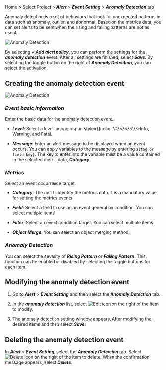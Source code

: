 Home > Select Project > **_Alert_** > **_Event Setting_** > **_Anomaly Detection_** tab

Anomaly detection is a set of behaviors that look for unexpected patterns in data such as anomaly, outlier, and abnormal. Based on the metrics data, you can set alerts to be sent when the rising and falling patterns are not as usual. 

![Anomaly Detection](/img/set-event-abnormal.png)

By selecting **_+ Add alert policy_**, you can perform the settings for the **_anomaly detection_** event. After all settings are finished, select **_Save_**. By selecting the toggle button on the right of **_Anomaly Detection_**, you can select the activation.

## Creating the anomaly detection event

![Anomaly Detection](/img/set-event-anormal-create.png)

### **_Event basic information_**

Enter the basic data for the anomaly detection event.

-   **_Level_**: Select a level among <span style={{color: '#757575'}}>Info</span>, <span class='slow'>Warning</span>, and <span class='vslow'>Fatal</span>.

-   **_Message_**: Enter an alert message to be displayed when an event occurs. You can apply variables to the message by entering `${tag or field key}`. The key to enter into the variable must be a value contained in the selected metric data, **_Category_**.

### **_Metrics_**

Select an event occurrence target.

-   **_Category_**: The unit to identify the metrics data. It is a mandatory value for setting the metrics events.

-   **_Field_**: Select a field to use as an event generation condition. You can select multiple items.

-   **_Filter_**: Select an event condition target. You can select multiple items.

-   **_Object Merge_**: You can select an object merging method.

### **_Anomaly Detection_**

You can select the severity of **_Rising Pattern_** or **_Falling Pattern_**. This function can be enabled or disabled by selecting the toggle buttons for each item.

<!-- 
### ***부가정보***

이벤트 수신 태그를 선택하면 해당 태그를 가진 프로젝트 멤버와 3rd-party 플러그인에 알림을 전송할 수 있습니다. 이벤트 수신 태그를 선택하지 않으면 프로젝트 전체 멤버에게 경고 알림을 보냅니다.

태그를 추가하지 않으면 전체 멤버에게 경고 알림을 보냅니다. ***+ 태그 추가***를 클릭한 다음 ***태그 목록***에서 경고 알림 수신 대상을 선택하세요. ***+ 새 태그 생성***을 선택해 태그를 추가할 수도 있습니다.

:::note
***경고 알림*** > ***이벤트 수신 설정*** 메뉴에서 프로젝트 멤버와 3rd-party 플러그인에 태그를 설정할 수 있습니다.
:::

-->

## Modifying the anomaly detection event

1.  Go to **_Alert_** > **_Event Setting_** and then select the **_Anomaly Detection_** tab.

2.  In the **_anomaly detection_** list, select ![Edit icon](/img/ico-edit.svg) on the right of the item to modify.

3.  The anomaly detection setting window appears. After modifying the desired items and then select **_Save_**.

## Deleting the anomaly detection event

 In **_Alert_** > **_Event Setting_**, select the **_Anomaly Detection_** tab. Select ![Delete icon](/img/ico-trash.svg) on the right of the item to delete. When the confirmation message appears, select **_Delete_**.
